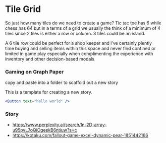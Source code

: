 
<Meta of={TileGridStories} />

# Tile Grid

So just how many tiles do we need to create a game? Tic tac toe has 6 while chess has 64 but in a terms of a grid we usually the think of a minimum of 4 tiles since 2 tiles is either a row or column. 3 tiles could be an island.

A 6 tile row could be perfect for a shop keeper and I've certainly plently time buying and selling items within this space and never find confined or limited in game play especially when complimenting the experience with inventory and other decision-based modals.

### Gaming on Graph Paper

<Subtitle>copy and paste into a folder to scaffold out a new story</Subtitle>

This is a template for creating a new story.

```jsx
<Button text="hello world" />
```

### Story

<Canvas of={TileGridStories.TileGridStory} />

- https://www.perplexity.ai/search/In-2D-array-u95pvL7oQiOgeekB6ntiuw?s=c
- https://kotaku.com/fallout-game-excel-dynamic-pear-1851442166
